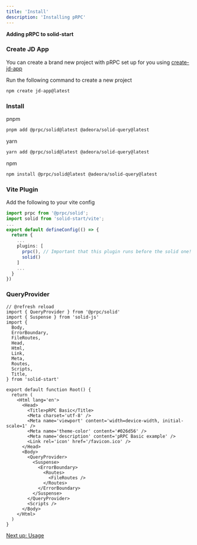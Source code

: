 ```yaml
---
title: 'Install'
description: 'Installing pRPC'
---
```


**Adding pRPC to solid-start**

### Create JD App

You can create a brand new project with pRPC set up for you using [create-jd-app](https://github.com/orjdev/create-jd-app)

Run the following command to create a new project

```sh
npm create jd-app@latest
```

### Install

pnpm

```sh
pnpm add @prpc/solid@latest @adeora/solid-query@latest
```

yarn

```sh
yarn add @prpc/solid@latest @adeora/solid-query@latest
```

npm

```sh
npm install @prpc/solid@latest @adeora/solid-query@latest
```

### Vite Plugin

Add the following to your vite config

```ts
import prpc from '@prpc/solid';
import solid from 'solid-start/vite';
...
export default defineConfig(() => {
  return {
    ...
    plugins: [
      prpc(), // Important that this plugin runs before the solid one!
      solid()
    ]
    ...
  }
})
```

### QueryProvider

```tsx
// @refresh reload
import { QueryProvider } from '@prpc/solid'
import { Suspense } from 'solid-js'
import {
  Body,
  ErrorBoundary,
  FileRoutes,
  Head,
  Html,
  Link,
  Meta,
  Routes,
  Scripts,
  Title,
} from 'solid-start'

export default function Root() {
  return (
    <Html lang='en'>
      <Head>
        <Title>pRPC Basic</Title>
        <Meta charset='utf-8' />
        <Meta name='viewport' content='width=device-width, initial-scale=1' />
        <Meta name='theme-color' content='#026d56' />
        <Meta name='description' content='pRPC Basic example' />
        <Link rel='icon' href='/favicon.ico' />
      </Head>
      <Body>
        <QueryProvider>
          <Suspense>
            <ErrorBoundary>
              <Routes>
                <FileRoutes />
              </Routes>
            </ErrorBoundary>
          </Suspense>
        </QueryProvider>
        <Scripts />
      </Body>
    </Html>
  )
}
```

[Next up: Usage](/en/usage)
